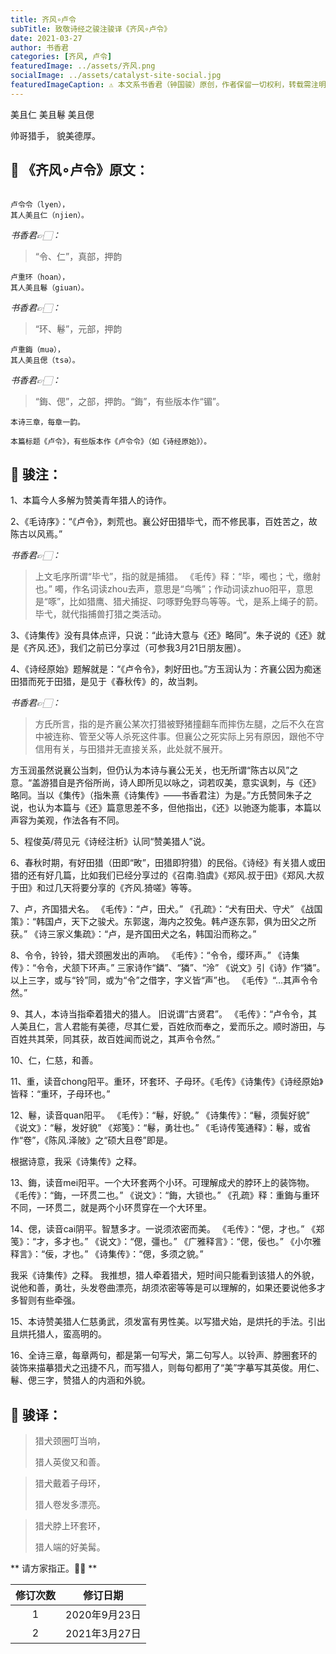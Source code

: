 ```yaml
---
title: 齐风∘卢令
subTitle: 致敬诗经之骏注骏译《齐风∘卢令》 
date: 2021-03-27 
author: 书香君
categories: [齐风, 卢令]
featuredImage: ../assets/齐风.png
socialImage: ../assets/catalyst-site-social.jpg
featuredImageCaption: ⚠️️ 本文系书香君（钟国骏）原创，作者保留一切权利，转载需注明出处。
---
```


美且仁
美且鬈
美且偲

帅哥猎手，
貌美德厚。

## 🌼 《齐风∘卢令》原文：
```

卢令令（lyen），
其人美且仁（njien）。

```
*书香君👉🏻：* 

> “令、仁”，真部，押韵

```
卢重环（hoan），
其人美且鬈（giuan）。

```
*书香君👉🏻：* 

> “环、鬈”，元部，押韵

```
卢重鋂（muə），
其人美且偲（tsə）。

```
*书香君👉🏻：* 

> “鋂、偲”，之部，押韵。“鋂”，有些版本作“镅”。

```
本诗三章，每章一韵。

本篇标题《卢令》，有些版本作《卢令令》（如《诗经原始》）。

```
## 🍁️ 骏注：

1、本篇今人多解为赞美青年猎人的诗作。

2、《毛诗序》：“《卢令》，刺荒也。襄公好田猎毕弋，而不修民事，百姓苦之，故陈古以风焉。”

*书香君👉🏻：* 

> 上文毛序所谓“毕弋”，指的就是捕猎。
《毛传》释：“毕，噣也；弋，缴射也。”
噣，作名词读zhou去声，意思是“鸟嘴”；作动词读zhuo阳平，意思是“啄”，比如猎鹰、猎犬捕捉、叼啄野兔野鸟等等。弋，是系上绳子的箭。毕弋，就代指捕兽打猎之类活动。

3、《诗集传》没有具体点评，只说：“此诗大意与《还》略同”。朱子说的《还》就是《齐风.还》，我们之前已分享过（可参我3月21日朋友圈）。

4、《诗经原始》题解就是：“《卢令令》，刺好田也。”方玉润认为：齐襄公因为痴迷田猎而死于田猎，是见于《春秋传》的，故当刺。

*书香君👉🏻：* 

> 方氏所言，指的是齐襄公某次打猎被野猪撞翻车而摔伤左腿，之后不久在宫中被连称、管至父等人杀死这件事。但襄公之死实际上另有原因，跟他不守信用有关，与田猎并无直接关系，此处就不展开。

方玉润虽然说襄公当刺，但仍认为本诗与襄公无关，也无所谓“陈古以风”之意。“盖游猎自是齐俗所尚，诗人即所见以咏之，词若叹美，意实讽刺，与《还》略同。当以《集传》（指朱熹《诗集传》——书香君注）为是。”方氏赞同朱子之说，也认为本篇与《还》篇意思差不多，但他指出，《还》以驰逐为能事，本篇以声容为美观，作法各有不同。

5、程俊英/蒋见元《诗经注析》认同“赞美猎人”说。

6、春秋时期，有好田猎（田即“畋”，田猎即狩猎）的民俗。《诗经》有关猎人或田猎的还有好几篇，比如我们已经分享过的《召南.驺虞》《郑风.叔于田》《郑风.大叔于田》和过几天将要分享的《齐风.猗嗟》等等。

7、卢，齐国猎犬名。
《毛传》：“卢，田犬。”
《孔疏》：“犬有田犬、守犬”
《战国策》：“韩国卢，天下之骏犬。东郭逡，海内之狡兔。韩卢逐东郭，俱为田父之所获。”
《诗三家义集疏》：“卢，是齐国田犬之名，韩国沿而称之。”

8、令令，铃铃，猎犬颈圈发出的声响。
《毛传》：“令令，缨环声。”
《诗集传》：“令令，犬颔下环声。”
三家诗作“鏻”、“獜”、“泠”
《说文》引《诗》作“獜”。
以上三字，或与“铃”同，或为“令”之借字，字义皆“声”也。
《毛传》“…其声令令然。”

9、其人，本诗当指牵着猎犬的猎人。 旧说谓“古贤君”。
《毛传》：“卢令令，其人美且仁，言人君能有美德，尽其仁爱，百姓欣而奉之，爱而乐之。顺时游田，与百姓共其荣，同其获，故百姓闻而说之，其声令令然。”

10、仁，仁慈，和善。

11、重，读音chong阳平。重环，环套环、子母环。《毛传》《诗集传》《诗经原始》皆释：“重环，子母环也。”

12、鬈，读音quan阳平。
《毛传》：“鬈，好貌。”
《诗集传》：“鬈，须鬓好貌”
《说文》：“鬈，发好貌”
《郑笺》：“鬈，勇壮也。”
《毛诗传笺通释》：鬈，或省作“卷”，《陈风.泽陂》之“硕大且卷”即是。

根据诗意，我采《诗集传》之释。

13、鋂，读音mei阳平。一个大环套两个小环。可理解成犬的脖环上的装饰物。
《毛传》：“鋂，一环贯二也。”
《说文》：“鋂，大锁也。”
《孔疏》释：重鋂与重环不同，一环贯二，就是两个小环贯穿在一个大环里。

14、偲，读音cai阴平。智慧多才。一说须浓密而美。
《毛传》：“偲，才也。”
《郑笺》：“才，多才也。”
《说文》：“偲，彊也。”
《广雅释言》：“偲，佞也。”
《小尔雅释言》：“佞，才也。”
《诗集传》：“偲，多须之貌。”

我采《诗集传》之释。
我推想，猎人牵着猎犬，短时间只能看到该猎人的外貌，说他和善，勇壮，头发卷曲漂亮，胡须浓密等等是可以理解的，如果还要说他多才多智则有些牵强。

15、本诗赞美猎人仁慈勇武，须发富有男性美。以写猎犬始，是烘托的手法。引出且烘托猎人，蛮高明的。

16、全诗三章，每章两句，都是第一句写犬，第二句写人。以铃声、脖圈套环的装饰来描摹猎犬之迅捷不凡，而写猎人，则每句都用了“美”字摹写其英俊。用仁、鬈、偲三字，赞猎人的内涵和外貌。

## 🍁️ 骏译：

> 猎犬颈圈叮当响，
> 
> 猎人英俊又和善。

> 猎犬戴着子母环，
> 
> 猎人卷发多漂亮。

> 猎犬脖上环套环，
> 
> 猎人端的好美髯。

** 请方家指正。🙏🏻 **

| 修订次数      | 修订日期 | 
|   :----: |    :----:   | 
| 1    | 2020年9月23日       | 
| 2    | 2021年3月27日       | 
